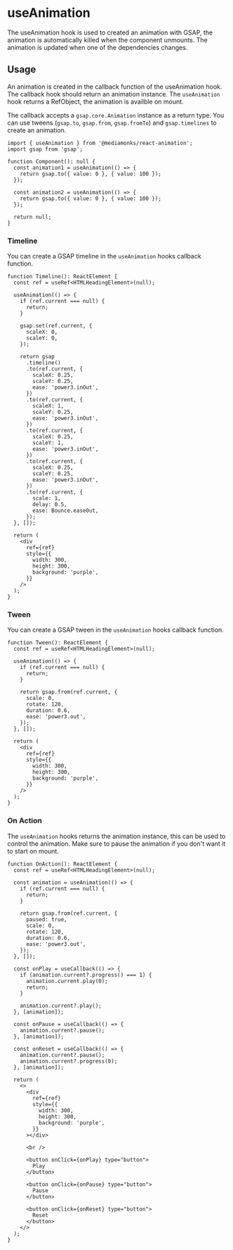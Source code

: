 
<Meta title="hooks/useAnimation" />

# useAnimation

The useAnimation hook is used to created an animation with GSAP, the animation is automatically
killed when the component unmounts. The animation is updated when one of the dependencies changes.

## Usage

An animation is created in the callback function of the useAnimation hook. The callback hook should
return an animation instance. The `useAnimation` hook returns a RefObject, the animation is availble
on mount.

The callback accepts a `gsap.core.Animation` instance as a return type. You can use tweens
(`gsap.to`, `gsap.from`, `gsap.fromTo`) and `gsap.timelines` to create an animation.

```tsx
import { useAnimation } from '@mediamonks/react-animation';
import gsap from 'gsap';

function Component(): null {
  const animation1 = useAnimation(() => {
    return gsap.to({ value: 0 }, { value: 100 });
  });

  const animation2 = useAnimation(() => {
    return gsap.to({ value: 0 }, { value: 100 });
  });

  return null;
}
```

### Timeline

You can create a GSAP timeline in the `useAnimation` hooks callback function.

<Canvas language="tsx">
  <Timeline />
</Canvas>

```tsx
function Timeline(): ReactElement {
  const ref = useRef<HTMLHeadingElement>(null);

  useAnimation(() => {
    if (ref.current === null) {
      return;
    }

    gsap.set(ref.current, {
      scaleX: 0,
      scaleY: 0,
    });

    return gsap
      .timeline()
      .to(ref.current, {
        scaleX: 0.25,
        scaleY: 0.25,
        ease: 'power3.inOut',
      })
      .to(ref.current, {
        scaleX: 1,
        scaleY: 0.25,
        ease: 'power3.inOut',
      })
      .to(ref.current, {
        scaleX: 0.25,
        scaleY: 1,
        ease: 'power3.inOut',
      })
      .to(ref.current, {
        scaleX: 0.25,
        scaleY: 0.25,
        ease: 'power3.inOut',
      })
      .to(ref.current, {
        scale: 1,
        delay: 0.5,
        ease: Bounce.easeOut,
      });
  }, []);

  return (
    <div
      ref={ref}
      style={{
        width: 300,
        height: 300,
        background: 'purple',
      }}
    />
  );
}
```

### Tween

You can create a GSAP tween in the `useAnimation` hooks callback function.

<Canvas>
  <Tween />
</Canvas>

```tsx
function Tween(): ReactElement {
  const ref = useRef<HTMLHeadingElement>(null);

  useAnimation(() => {
    if (ref.current === null) {
      return;
    }

    return gsap.from(ref.current, {
      scale: 0,
      rotate: 120,
      duration: 0.6,
      ease: 'power3.out',
    });
  }, []);

  return (
    <div
      ref={ref}
      style={{
        width: 300,
        height: 300,
        background: 'purple',
      }}
    />
  );
}
```

### On Action

The `useAnimation` hooks returns the animation instance, this can be used to control the animation.
Make sure to pause the animation if you don't want it to start on mount.

<Canvas>
  <OnAction />
</Canvas>

```tsx
function OnAction(): ReactElement {
  const ref = useRef<HTMLHeadingElement>(null);

  const animation = useAnimation(() => {
    if (ref.current === null) {
      return;
    }

    return gsap.from(ref.current, {
      paused: true,
      scale: 0,
      rotate: 120,
      duration: 0.6,
      ease: 'power3.out',
    });
  }, []);

  const onPlay = useCallback(() => {
    if (animation.current?.progress() === 1) {
      animation.current.play(0);
      return;
    }

    animation.current?.play();
  }, [animation]);

  const onPause = useCallback(() => {
    animation.current?.pause();
  }, [animation]);

  const onReset = useCallback(() => {
    animation.current?.pause();
    animation.current?.progress(0);
  }, [animation]);

  return (
    <>
      <div
        ref={ref}
        style={{
          width: 300,
          height: 300,
          background: 'purple',
        }}
      ></div>

      <br />

      <button onClick={onPlay} type="button">
        Play
      </button>

      <button onClick={onPause} type="button">
        Pause
      </button>

      <button onClick={onReset} type="button">
        Reset
      </button>
    </>
  );
}
```
